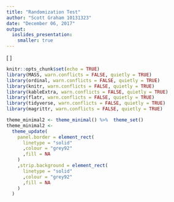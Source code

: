 ```yaml
---
title: "Randomization Test"
author: "Scott Graham 10131323"
date: "December 06, 2017"
output:
  ioslides_presentation:
    smaller: true
---
```

\[
  \newcommand{\Prob}{\operatorname{P}}
  \newcommand{\E}{\operatorname{E}}
  \newcommand{\Var}{\operatorname{Var}}
  \newcommand{\Cov}{\operatorname{Cov}}
  \newcommand{\se}{\operatorname{se}}
  \newcommand{\re}{\operatorname{re}}
  \newcommand{\ybar}{{\overline{Y}}}
  \newcommand{\phat}{{\hat{p}}}
  \newcommand{\that}{{\hat{T}}}
  \newcommand{\med}{{\tilde{Y}}}
  \newcommand{\Logit}{{\operatorname{Logit}}}
  \]

```r
knitr::opts_chunk$set(echo = TRUE)
library(MASS, warn.conflicts = FALSE, quietly = TRUE)
library(ordinal, warn.conflicts = FALSE, quietly = TRUE)
library(knitr, warn.conflicts = FALSE, quietly = TRUE)
library(kableExtra, warn.conflicts = FALSE, quietly = TRUE)
library(flatr, warn.conflicts = FALSE, quietly = TRUE)
library(tidyverse, warn.conflicts = FALSE, quietly = TRUE)
library(magrittr, warn.conflicts = FALSE, quietly = TRUE)

theme_minimal2 <- theme_minimal() %>%  theme_set()
theme_minimal2 <-
  theme_update(
    panel.border = element_rect(
      linetype = "solid"
      ,colour = "grey92"
      ,fill = NA
    )
    ,strip.background = element_rect(
      linetype = "solid"
      ,colour = "grey92"
      ,fill = NA
    )
  )
```
